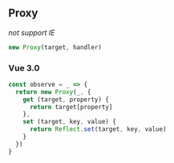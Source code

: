 ## Proxy

_not support IE_

```JavaScript
new Proxy(target, handler)
```

### Vue 3.0

```JavaScript
const observe = _ => {
  return new Proxy(_, {
    get (target, property) {
      return target[property]
    },
    set (target, key, value) {
      return Reflect.set(target, key, value)
    }
  })
}
```
